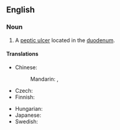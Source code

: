==English==
{{wikipedia}}

===Noun===
{{en-noun}}

# {{lb|en|pathology}} A [[peptic ulcer]] located in the [[duodenum]].

====Translations====
{{trans-top|ulcer in the duodenum}}
* Chinese:
*: Mandarin: {{t|cmn|十二指腸潰瘍|sc=Hani}}, {{t|cmn|十二指肠溃疡|tr=shí'èrzhǐcháng kuìyáng|sc=Hani}}
* Czech: {{t|cs|dvanáctníkový vřed|m}}
* Finnish: {{t|fi|pohjukaissuolihaava}}
{{trans-mid}}
* Hungarian: {{t+|hu|nyombélfekély}}
* Japanese: {{t|ja|十二指腸潰瘍|tr=じゅうにしちょうかいよう, jūnishichōkaiyō|sc=Jpan}}
* Swedish: {{t+|sv|duodenalsår|n}}
{{trans-bottom}}